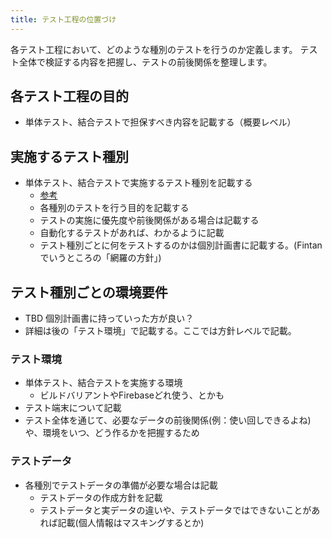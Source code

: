 ```yaml
---
title: テスト工程の位置づけ
---
```


各テスト工程において、どのような種別のテストを行うのか定義します。
テスト全体で検証する内容を把握し、テストの前後関係を整理します。

## 各テスト工程の目的

- 単体テスト、結合テストで担保すべき内容を記載する（概要レベル）

## 実施するテスト種別

- 単体テスト、結合テストで実施するテスト種別を記載する
  - [参考](https://fintan.jp/?p=45)
  - 各種別のテストを行う目的を記載する
  - テストの実施に優先度や前後関係がある場合は記載する
  - 自動化するテストがあれば、わかるように記載
  - テスト種別ごとに何をテストするのかは個別計画書に記載する。(Fintanでいうところの「網羅の方針」)

## テスト種別ごとの環境要件

- TBD 個別計画書に持っていった方が良い？
- 詳細は後の「テスト環境」で記載する。ここでは方針レベルで記載。

### テスト環境

- 単体テスト、結合テストを実施する環境
  - ビルドバリアントやFirebaseどれ使う、とかも
- テスト端末について記載
- テスト全体を通じて、必要なデータの前後関係(例：使い回しできるよね)や、環境をいつ、どう作るかを把握するため

### テストデータ

- 各種別でテストデータの準備が必要な場合は記載
  - テストデータの作成方針を記載
  - テストデータと実データの違いや、テストデータではできないことがあれば記載(個人情報はマスキングするとか)
